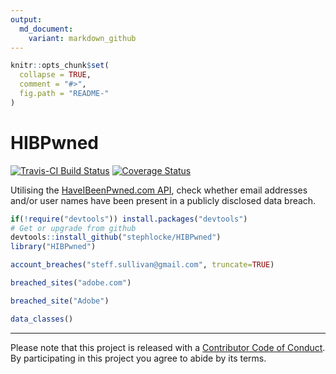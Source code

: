 ---
output:
  md_document:
    variant: markdown_github
---

<!-- README.md is generated from README.Rmd. Please edit that file -->

```{r, echo = FALSE}
knitr::opts_chunk$set(
  collapse = TRUE,
  comment = "#>",
  fig.path = "README-"
)
```
# HIBPwned
[![Travis-CI Build Status](https://travis-ci.org/stephlocke/HIBPwned.svg?branch=master)](https://travis-ci.org/stephlocke/HIBPwned)
[![Coverage Status](https://img.shields.io/coveralls/stephlocke/HIBPwned.svg)](https://coveralls.io/r/stephlocke/HIBPwned?branch=master)

Utilising the [HaveIBeenPwned.com API](https://haveibeenpwned.com/API/v2), check whether email addresses and/or user names have been present in a publicly disclosed data breach.

```{r, results='hide', message=FALSE, warning=FALSE}
if(!require("devtools")) install.packages("devtools")
# Get or upgrade from github
devtools::install_github("stephlocke/HIBPwned")
library("HIBPwned")
```

```{r}
account_breaches("steff.sullivan@gmail.com", truncate=TRUE)
```

```{r}
breached_sites("adobe.com")
```

```{r}
breached_site("Adobe")
```

```{r}
data_classes()
```

----
Please note that this project is released with a [Contributor Code of Conduct](CONDUCT.md). By participating in this project you agree to abide by its terms.
